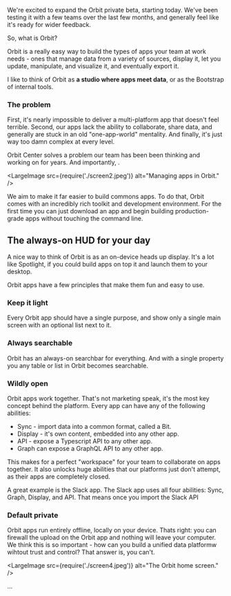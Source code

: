 We're excited to expand the Orbit private beta, starting today. We've been testing it with a few
teams over the last few months, and generally feel like it's ready for wider feedback.

So, what is Orbit?

Orbit is a really easy way to build the types of apps your team at work needs - ones that manage
data from a variety of sources, display it, let you update, manipulate, and visualize it, and
eventually export it.

I like to think of Orbit as **a studio where apps meet data**, or as the Bootstrap of internal
tools.

### The problem

First, it's nearly impossible to deliver a multi-platform app that doesn't feel terrible. Second,
our apps lack the ability to collaborate, share data, and generally are stuck in an old
"one-app-world" mentality. And finally, it's just way too damn complex at every level.

Orbit Center solves a problem our team has been been thinking and working on for years. And
importantly, .

<LargeImage src={require('./screen2.jpeg')} alt="Managing apps in Orbit." />

We aim to make it far easier to build commons apps. To do that, Orbit comes with an incredibly rich
toolkit and development environment. For the first time you can just download an app and begin
building production-grade apps without touching the command line.

## The always-on HUD for your day

A nice way to think of Orbit is as an on-device heads up display. It's a lot like Spotlight, if you
could build apps on top it and launch them to your desktop.

Orbit apps have a few principles that make them fun and easy to use.

### Keep it light

Every Orbit app should have a single purpose, and show only a single main screen with an optional
list next to it.

### Always searchable

Orbit has an always-on searchbar for everything. And with a single property you any table or list in
Orbit becomes searchable.

### Wildly open

Orbit apps work together. That's not marketing speak, it's the most key concept behind the platform.
Every app can have any of the following abilities:

- Sync - import data into a common format, called a Bit.
- Display - it's own content, embedded into any other app.
- API - expose a Typescript API to any other app.
- Graph can expose a GraphQL API to any other app.

This makes for a perfect "workspace" for your team to collaborate on apps together. It also unlocks
huge abilities that our platforms just don't attempt, as their apps are completely closed.

A great example is the Slack app. The Slack app uses all four abilities: Sync, Graph, Display, and
API. That means once you import the Slack API

### Default private

Orbit apps run entirely offline, locally on your device. Thats right: you can firewall the upload on
the Orbit app and nothing will leave your computer. We think this is so important - how can you
build a unified data platformw wihtout trust and control? That answer is, you can't.

<LargeImage src={require('./screen4.jpeg')} alt="The Orbit home screen." />

...

<div id="end" />
